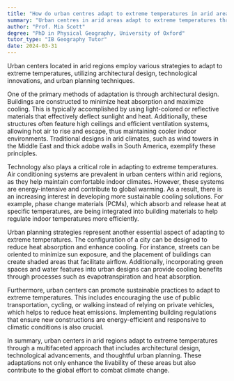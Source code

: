 ```yaml
---
title: "How do urban centres adapt to extreme temperatures in arid areas?"
summary: "Urban centres in arid areas adapt to extreme temperatures through architectural design, technology, and urban planning strategies."
author: "Prof. Mia Scott"
degree: "PhD in Physical Geography, University of Oxford"
tutor_type: "IB Geography Tutor"
date: 2024-03-31
---
```


Urban centers located in arid regions employ various strategies to adapt to extreme temperatures, utilizing architectural design, technological innovations, and urban planning techniques.

One of the primary methods of adaptation is through architectural design. Buildings are constructed to minimize heat absorption and maximize cooling. This is typically accomplished by using light-colored or reflective materials that effectively deflect sunlight and heat. Additionally, these structures often feature high ceilings and efficient ventilation systems, allowing hot air to rise and escape, thus maintaining cooler indoor environments. Traditional designs in arid climates, such as wind towers in the Middle East and thick adobe walls in South America, exemplify these principles.

Technology also plays a critical role in adapting to extreme temperatures. Air conditioning systems are prevalent in urban centers within arid regions, as they help maintain comfortable indoor climates. However, these systems are energy-intensive and contribute to global warming. As a result, there is an increasing interest in developing more sustainable cooling solutions. For example, phase change materials (PCMs), which absorb and release heat at specific temperatures, are being integrated into building materials to help regulate indoor temperatures more efficiently.

Urban planning strategies represent another essential aspect of adapting to extreme temperatures. The configuration of a city can be designed to reduce heat absorption and enhance cooling. For instance, streets can be oriented to minimize sun exposure, and the placement of buildings can create shaded areas that facilitate airflow. Additionally, incorporating green spaces and water features into urban designs can provide cooling benefits through processes such as evapotranspiration and heat absorption.

Furthermore, urban centers can promote sustainable practices to adapt to extreme temperatures. This includes encouraging the use of public transportation, cycling, or walking instead of relying on private vehicles, which helps to reduce heat emissions. Implementing building regulations that ensure new constructions are energy-efficient and responsive to climatic conditions is also crucial.

In summary, urban centers in arid regions adapt to extreme temperatures through a multifaceted approach that includes architectural design, technological advancements, and thoughtful urban planning. These adaptations not only enhance the livability of these areas but also contribute to the global effort to combat climate change.
    